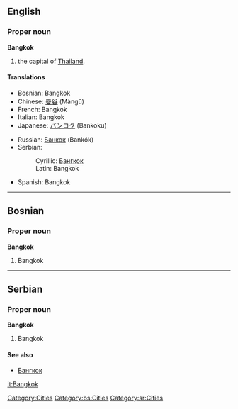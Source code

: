 {{wikipedia}}
==English==
===Proper noun===
'''Bangkok'''

#the capital of [[Thailand]].

====Translations====
{{top}}
*Bosnian: Bangkok {{m}}
*Chinese: [[曼谷]] (Màngǔ)
*French: Bangkok
*Italian: Bangkok
*Japanese: [[バンコク]] (Bankoku)
{{mid}}
*Russian: [[Банкок]] (Bankók) {{m}}
*Serbian:
*:Cyrillic: [[Бангкок]] {{m}}
*:Latin: Bangkok {{m}}
*Spanish: Bangkok {{m}}
{{bottom}}
[[Category:Cities]]


----
==Bosnian==
===Proper noun===
'''Bangkok''' {{m}}
#Bangkok
[[Category:bs:Cities]]


----
==Serbian==
===Proper noun===
'''Bangkok''' {{m}}
#Bangkok
====See also====
*[[Бангкок]]
[[Category:sr:Cities]]

[[it:Bangkok]]